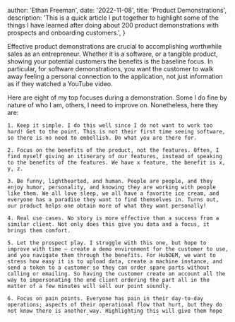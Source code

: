 
  author: 'Ethan Freeman',
  date: '2022-11-08',
  title: 'Product Demonstrations',
  description:
    'This is a quick article I put together to highlight some of the things I have learned after doing about 200 product demonstrations with prospects and onboarding customers.',
}


Effective product demonstrations are crucial to accomplishing worthwhile sales as an entrepreneur. Whether it is a software, or a tangible product, showing your potential customers the benefits is the baseline focus. In particular, for software demonstrations, you want the customer to walk away feeling a personal connection to the application, not just information as if they watched a YouTube video.

Here are eight of my top focuses during a demonstration. Some I do fine by nature of who I am, others, I need to improve on. Nonetheless, here they are:

    1. Keep it simple. I do this well since I do not want to work too hard! Get to the point. This is not their first time seeing software, so there is no need to embellish. Do what you are there for.

    2. Focus on the benefits of the product, not the features. Often, I find myself giving an itinerary of our features, instead of speaking to the benefits of the features. We have x feature, the benefit is x, y, z.

    3. Be funny, lighthearted, and human. People are people, and they enjoy humor, personality, and knowing they are working with people like them. We all love sleep, we all have a favorite ice cream, and everyone has a paradise they want to find themselves in. Turns out, our product helps one obtain more of what they want personally!

    4. Real use cases. No story is more effective than a success from a similar client. Not only does this give you data and a focus, it brings them comfort.

    5. Let the prospect play. I struggle with this one, but hope to improve with time — create a demo environment for the customer to use, and you navigate them through the benefits. For HubOEM, we want to stress how easy it is to upload data, create a machine instance, and send a token to a customer so they can order spare parts without calling or emailing. So having the customer create an account all the way to impersonating the end client ordering the part all in the matter of a few minutes will sell our point soundly.

    6. Focus on pain points. Everyone has pain in their day-to-day operations; aspects of their operational flow that hurt, but they do not know there is another way. Highlighting this will give them hope and tap into their natural desire to work less for more output.

    7. Be meaningful with each sentence and click. Just like a good movie or book, every bit of communication and interaction needs to lead to somewhere. Or in other words, it needs to have a purpose. Know your intent, and focus on delivering just that.
